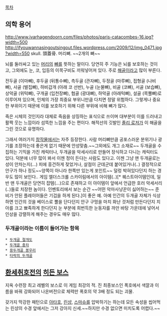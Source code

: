 [[목차]]

== 의학 용어 ==
http://www.ivarhagendoorn.com/files/photos/paris-catacombes-16.jpg?width=500
http://ifyouwannasingoutsingout.files.wordpress.com/2009/12/img_0471.jpg?width=550
skull. 頭蓋骨. 머리뼈. ~~2개의 뼈~~

뇌를 둘러싸고 있는 [[머리]]의 [[뼈]]를 뜻하는 말이다. 당연히 주 기능은 뇌를 보호하는 것이고, 그외에도 눈, 코, 입등의 이목구비도 끼워넣어져 있다. 주로 [[해골]]이라고 많이 부른다.

전두골 (이마뼈), 후두골 (뒤통수뼈), 측두골 (관자뼈), 두정골 (마루뼈), 접형골 (나비뼈), 사골 (벌집뼈), 하비갑개 (아래 코 선반), 누골 (눈물뼈), 비골 (코뼈), 서골 (보습뼈), 상악골 (위턱뼈), 구개골 (입천장뼈), 협골 (광대뼈), 하악골 (아래턱뼈), 설골 (목뿔뼈)로 이루어져 있으며, 인체의 가장 최중요 부위니만큼 다치면 정말 위험하다. 그렇게나 중요한 부위이기 때문에 이를 보호하기 위해 다른 부위에 비해 뼈가 많다.

죽은 시체의 것인지라 대체로 죽음을 상징하는 표식으로 쓰이며 대부분이 이를 드러내고 활짝 웃는 느낌이라 섬뜩한 느낌을 주는 편이다. 해적선의 깃발인 [[졸리 로저]]가 이 해골을 그린 것으로 유명하다.

그래서 여러가지 [[창작물]]에서는 자주 등장한다. 사람 머리뼈만큼 공포스러운 분위기나 광기를 조장하는데 좋은게 없기 때문에 안성맞춤.~~그외에도 개그 소재로~~ 두개골을 수집하는 기믹을 가진 캐릭터나, 두개골을 악세사리로 만들어 장식하고 다니는 캐릭터도 있다. 덕분에 너무 많이 봐서 이젠 정이 든다는 사람도 있다고. 이젠 그냥 맨 두개골로는 성이 안차는지(...) 피에 흥건하게 젖었거나, 살점이 군데군데 붙어있거나(..) 결정적으로 안구가 하나 정도~~양쪽이 아니라 한쪽만 있는게 포인트~~ 덜렁 박혀있다던지 하는 경우도 많이 보인다.. 게임 엘더스크롤 스카이림에서의 아이템(..)[* 퀘스트아이템인데, 일반 맨 두개골은 당연히 잡템(...)으로 존재하고 이 아이템이 앞에서 언급한 호러 악세서리(..)들로 치장한 놈이다. 인벤토리에서 보는 순간 ~~어떤 악마사냥꾼이 싫어하는~~ 준비가 안된 플레이어들은 기겁을 하게 된다.]이 좋은 예. 아예 인간의 두개골 자체가 식상하면 인간의 것을 베이스로 뿔을 단다던지 안구 구멍을 마치 화난 것처럼 만든다던지 치아를 크고 뾰족하게 한다던지 눈 부분에 희번득한 눈동자를 까만 바탕 가운데에 넣어서 인상을 강렬하게 해주는 경우도 매우 많다.

=== 두개골이라는 이름이 들어가는 항목 ===
 * [[두개골 절개도]]
 * [[두개골 충차]]
 * [[용두개골 봉우리]]
 * [[타락의 두개골]]

== [[환세취호전]]의 [[히든 보스]] ==
지옥 수련장 최고 레벨의 보스로 이 게임 최강의 적. 진 최종보스인 폭호에서 색깔과 이름을 바꿔 강화되어 나온버전으로 체력만 폭호의 약 3배 정도 되는 괴물.

갖가지 막강한 패턴으로 [[아타호]], [[린샹]], [[스마슈]]를 압박하기는 하는데 모든 속성을 씹어먹는 린샹의 수경 앞에서는 그저 강아지 신세.~~하지만 수경 없으면 미치도록 어렵다.~~
